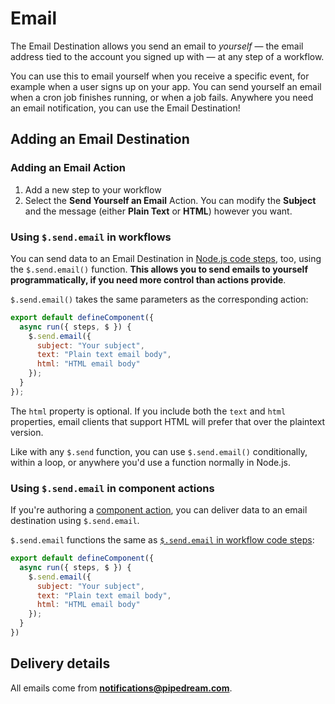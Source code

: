 # Email

The Email Destination allows you send an email to _yourself_ — the email address tied to the account you signed up with — at any step of a workflow.

You can use this to email yourself when you receive a specific event, for example when a user signs up on your app. You can send yourself an email when a cron job finishes running, or when a job fails. Anywhere you need an email notification, you can use the Email Destination!



## Adding an Email Destination

### Adding an Email Action

1. Add a new step to your workflow
2. Select the **Send Yourself an Email** Action. You can modify the **Subject** and the message (either **Plain Text** or **HTML**) however you want.

### Using `$.send.email` in workflows

You can send data to an Email Destination in [Node.js code steps](/workflows/building-workflows/code/nodejs/), too, using the `$.send.email()` function. **This allows you to send emails to yourself programmatically, if you need more control than actions provide**.

`$.send.email()` takes the same parameters as the corresponding action:

```javascript
export default defineComponent({
  async run({ steps, $ }) {
    $.send.email({
      subject: "Your subject",
      text: "Plain text email body",
      html: "HTML email body"
    });
  }
});
```

The `html` property is optional. If you include both the `text` and `html` properties, email clients that support HTML will prefer that over the plaintext version.

Like with any `$.send` function, you can use `$.send.email()` conditionally, within a loop, or anywhere you'd use a function normally in Node.js.

### Using `$.send.email` in component actions

If you're authoring a [component action](/components/contributing/#actions), you can deliver data to an email destination using `$.send.email`.

`$.send.email` functions the same as [`$.send.email` in workflow code steps](#using-sendemail-in-workflows):

```javascript
export default defineComponent({
  async run({ steps, $ }) {
    $.send.email({
      subject: "Your subject",
      text: "Plain text email body",
      html: "HTML email body"
    });
  }
})
```

## Delivery details

All emails come from **notifications@pipedream.com**.
